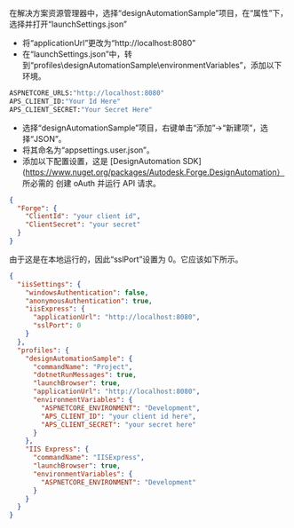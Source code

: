 在解决方案资源管理器中，选择“designAutomationSample”项目，在“属性”下，
选择并打开“launchSettings.json”

- 将“applicationUrl”更改为“http://localhost:8080”
- 在“launchSettings.json”中，转到“profiles\designAutomationSample\environmentVariables”，添加以下环境。

```bash
ASPNETCORE_URLS:"http://localhost:8080"
APS_CLIENT_ID:"Your Id Here"
APS_CLIENT_SECRET:"Your Secret Here"
```

- 选择“designAutomationSample”项目，右键单击“添加”->“新建项”，选择“JSON”。
- 将其命名为“appsettings.user.json”。
- 添加以下配置设置，这是 [DesignAutomation SDK](https://www.nuget.org/packages/Autodesk.Forge.DesignAutomation） 所必需的
  创建 oAuth 并运行 API 请求。

```json title=appsettings.user.json
{
  "Forge": {
    "ClientId": "your client id",
    "ClientSecret": "your secret"
  }
}
```

由于这是在本地运行的，因此“sslPort”设置为 0。它应该如下所示。

```json title="launchSettings.json"
{
  "iisSettings": {
    "windowsAuthentication": false,
    "anonymousAuthentication": true,
    "iisExpress": {
      "applicationUrl": "http://localhost:8080",
      "sslPort": 0
    }
  },
  "profiles": {
    "designAutomationSample": {
      "commandName": "Project",
      "dotnetRunMessages": true,
      "launchBrowser": true,
      "applicationUrl": "http://localhost:8080",
      "environmentVariables": {
        "ASPNETCORE_ENVIRONMENT": "Development",
        "APS_CLIENT_ID": "your client id here",
        "APS_CLIENT_SECRET": "your secret here"
      }
    },
    "IIS Express": {
      "commandName": "IISExpress",
      "launchBrowser": true,
      "environmentVariables": {
        "ASPNETCORE_ENVIRONMENT": "Development"
      }
    }
  }
}
```
